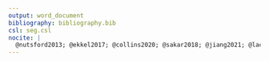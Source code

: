 ```yaml
---
output: word_document
bibliography: bibliography.bib
csl: seg.csl
nocite: |
  @nutsford2013; @ekkel2017; @collins2020; @sakar2018; @jiang2021; @lachowcyz2013; @wang2021; @collins2020; @verheji2008; @vandillen2012; @wood2017; @wheeler2015 @mears2019; @houlden2019; @mears2019a; @mccal-hosenfeld2014; @cdc2022; @feng2017; @zhang2017; @beyer2014; @mceachen2015; @shin2020; @johnson2018; @feng2020; @thetrustforpublicland2021; @openstreetmap2022; @runkle2022; @slawsky2022; @usgs2019; @wood2018; @browning2018; @hoffiman2017; @rigolon2018; @acs2018; @anselin2009; @legendre1993; @rstudioteam2022; @rcoreteam2022; @beyer2014; @houlden2019; @wang2021; @shin2020; @johnson2018; @xie2020; @feng2020; @chum2015; @astell-burt2020; @feng2017
---
```


